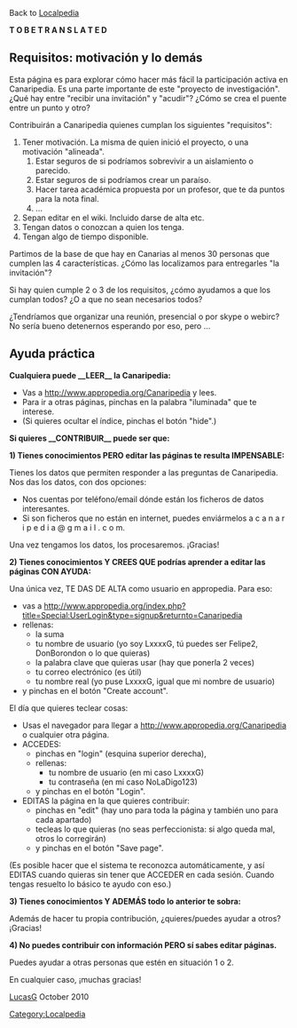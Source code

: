 Back to [[Localpedia]]

'''T O   B E   T R A N S L A T E D'''

== Requisitos: motivación y lo demás ==

Esta página es para explorar cómo hacer más fácil la participación activa en Canaripedia.  Es una parte importante de este "proyecto de investigación".  ¿Qué hay entre "recibir una invitación" y "acudir"?  ¿Cómo se crea el puente entre un punto y otro?

Contribuirán a Canaripedia quienes cumplan los siguientes "requisitos":
# Tener motivación.  La misma de quien inició el proyecto, o una motivación "alineada".
## Estar seguros de si podríamos sobrevivir a un aislamiento o parecido.
## Estar seguros de si podríamos crear un paraíso.
## Hacer tarea académica propuesta por un profesor, que te da puntos para la nota final.
## ...
# Sepan editar en el wiki.  Incluido darse de alta etc.
# Tengan datos o conozcan a quien los tenga.
# Tengan algo de tiempo disponible.

Partimos de la base de que hay en Canarias al menos 30 personas que cumplen las 4 características.  ¿Cómo las localizamos para entregarles "la invitación"?

Si hay quien cumple 2 o 3 de los requisitos, ¿cómo ayudamos a que los cumplan todos?  ¿O a que no sean necesarios todos?

¿Tendríamos que organizar una reunión, presencial o por skype o webirc?  No sería bueno detenernos esperando por eso, pero ...

== Ayuda práctica ==

'''Cualquiera puede __LEER__ la Canaripedia:'''

* Vas a http://www.appropedia.org/Canaripedia y lees.
* Para ir a otras páginas, pinchas en la palabra "iluminada" que te interese.
* (Si quieres ocultar el índice, pinchas el botón "hide".)

'''Si quieres __CONTRIBUIR__ puede ser que:'''

'''1) Tienes conocimientos PERO editar las páginas te resulta IMPENSABLE:'''

Tienes los datos que permiten responder a las preguntas de Canaripedia.
Nos das los datos, con dos opciones:
* Nos cuentas por teléfono/email dónde están los ficheros de datos interesantes.
* Si son ficheros que no están en internet, puedes enviármelos a  c a n a r i p e d i a @ g m a i l . c o m.
Una vez tengamos los datos, los procesaremos.  ¡Gracias!

'''2) Tienes conocimientos Y CREES QUE podrías aprender a editar las páginas CON AYUDA:'''

Una única vez, TE DAS DE ALTA como usuario en appropedia.
Para eso:
* vas a http://www.appropedia.org/index.php?title=Special:UserLogin&type=signup&returnto=Canaripedia
* rellenas:
** la suma
** tu nombre de usuario (yo soy LxxxxG, tú puedes ser Felipe2, DonBorondon o lo que quieras)
** la palabra clave que quieras usar (hay que ponerla 2 veces)
** tu correo electrónico (es útil)
** tu nombre real (yo puse LxxxxG, igual que mi nombre de usuario)
* y pinchas en el botón "Create account".

El día que quieres teclear cosas:
* Usas el navegador para llegar a http://www.appropedia.org/Canaripedia o cualquier otra página.
* ACCEDES:
** pinchas en "login" (esquina superior derecha),
** rellenas:
*** tu nombre de usuario (en mi caso LxxxxG)
*** tu contraseña (en mi caso NoLaDigo123)
** y pinchas en el botón "Login".
* EDITAS la página en la que quieres contribuir:
** pinchas en "edit" (hay uno para toda la página y también uno para cada apartado)
** tecleas lo que quieras (no seas perfeccionista: si algo queda mal, otros lo corregirán)
** y pinchas en el botón "Save page".

(Es posible hacer que el sistema te reconozca automáticamente, y así EDITAS cuando quieras sin tener que ACCEDER en cada sesión.  Cuando tengas resuelto lo básico te ayudo con eso.)

'''3) Tienes conocimientos Y ADEMÁS todo lo anterior te sobra:'''

Además de hacer tu propia contribución, ¿quieres/puedes ayudar a otros?  ¡Gracias!

'''4) No puedes contribuir con información PERO sí sabes editar páginas.'''

Puedes ayudar a otras personas que estén en situación 1 o 2.

En cualquier caso, ¡muchas gracias!

[[User:LucasG|LucasG]] October 2010

[[Category:Localpedia]]